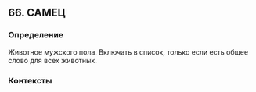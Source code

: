 ## 66. САМЕЦ
### Определение
Животное мужского пола. Включать в список, только если есть общее слово для всех животных.

### Контексты


